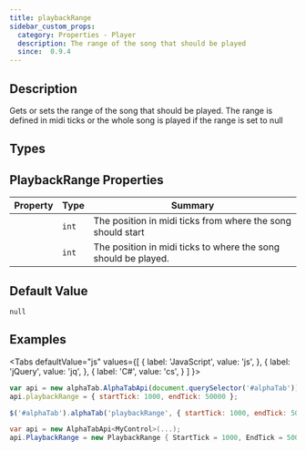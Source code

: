 ```yaml
---
title: playbackRange
sidebar_custom_props:
  category: Properties - Player
  description: The range of the song that should be played
  since:  0.9.4
---
```


<SinceBadge since="0.9.4" />


## Description
Gets or sets the range of the song that should be played. The range is defined in midi ticks or the whole song is played if the range is set to null


<PropertyDescription metadata={metadata} />


## Types

<TypeTable>
    <TypeRow type="js" name="alphaTab.synth.PlaybackRange" />
    <TypeRow type="net" name="AlphaTab.Synth.PlaybackRange" />
</TypeTable>

## PlaybackRange Properties

<table class="table table-striped table-condensed type-table">
    <thead>
        <tr>
            <th>Property</th>
            <th>Type</th>
            <th>Summary</th>
        </tr>
    </thead>
    <tbody>    
        <tr>
            <td>
                <CodeBadge type="js" name="startTick" /><br />
                <CodeBadge type="net" name="StartTick" />
            </td>
            <td><code>int</code></td>
            <td>
                The position in midi ticks from where the song should start
            </td>
        </tr>  
        <tr>
            <td>
                <CodeBadge type="js" name="endTick" /><br />
                <CodeBadge type="net" name="EndTick" />
            </td>
            <td><code>int</code></td>
            <td>
                The position in midi ticks to where the song should be played.
            </td>
        </tr> 
    </tbody>
</table>

## Default Value

`null`

## Examples

<Tabs
  defaultValue="js"
  values={[
    { label: 'JavaScript', value: 'js', },
    { label: 'jQuery', value: 'jq', },
    { label: 'C#', value: 'cs', }
  ]
}>
<TabItem value="js">

```js
var api = new alphaTab.AlphaTabApi(document.querySelector('#alphaTab'));
api.playbackRange = { startTick: 1000, endTick: 50000 };
```

</TabItem>
<TabItem value="jq">

```js
$('#alphaTab').alphaTab('playbackRange', { startTick: 1000, endTick: 50000 })
```

</TabItem>
<TabItem value="cs">

```csharp
var api = new AlphaTabApi<MyControl>(...);
api.PlaybackRange = new PlaybackRange { StartTick = 1000, EndTick = 50000 };
```

</TabItem>
</Tabs>
